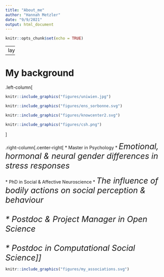 ```yaml
---
title: "About_me"
author: "Hannah Metzler"
date: "9/9/2021"
output: html_document
---
```


```r
knitr::opts_chunk$set(echo = TRUE)
```

---
layout:true

---

# My background

.left-column[
```r
knitr::include_graphics("figures/uniwien.jpg")
```
```r
knitr::include_graphics("figures/ens_sorbonne.svg")
```

```r
knitr::include_graphics("figures/knowcenter2.svg")
```
```r
knitr::include_graphics("figures/csh.png")
```
]

.right-column[.center-right[
* Master in Psychology
* <span style="font-size: 25px; font-style: italic">Emotional, hormonal & neural gender differences in stress responses</span> <br> <br>
* PhD in Social & Affective Neuroscience
* <span style="font-size: 25px; font-style: italic">The influence of bodily actions on social perception & behaviour <br> <br>
* Postdoc & Project Manager in Open Science <br> <br>
* Postdoc in Computational Social Science
]]

```r
knitr::include_graphics("figures/my_associations.svg")
```